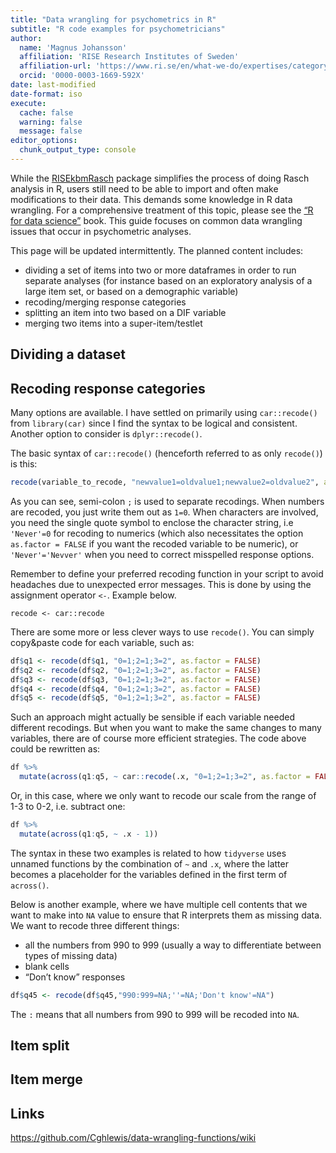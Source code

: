 ---
title: "Data wrangling for psychometrics in R"
subtitle: "R code examples for psychometricians"
author: 
  name: 'Magnus Johansson'
  affiliation: 'RISE Research Institutes of Sweden'
  affiliation-url: 'https://www.ri.se/en/what-we-do/expertises/category-based-measurements'
  orcid: '0000-0003-1669-592X'
date: last-modified
date-format: iso
execute: 
  cache: false
  warning: false
  message: false
editor_options: 
  chunk_output_type: console
---

While the [RISEkbmRasch](https://github.com/pgmj/RISEkbmRasch) package simplifies the process of doing Rasch analysis in R, users still need to be able to import and often make modifications to their data. This demands some knowledge in R data wrangling. For a comprehensive treatment of this topic, please see the ["R for data science"](https://r4ds.had.co.nz/) book. This guide focuses on common data wrangling issues that occur in psychometric analyses.

This page will be updated intermittently. The planned content includes:

- dividing a set of items into two or more dataframes in order to run separate analyses (for instance based on an exploratory analysis of a large item set, or based on a demographic variable)
- recoding/merging response categories
- splitting an item into two based on a DIF variable
- merging two items into a super-item/testlet

## Dividing a dataset

## Recoding response categories

Many options are available. I have settled on primarily using `car::recode()` from `library(car)` since I find the syntax to be logical and consistent. Another option to consider is `dplyr::recode()`.

The basic syntax of `car::recode()` (henceforth referred to as only `recode()`) is this:

``` r
recode(variable_to_recode, "newvalue1=oldvalue1;newvalue2=oldvalue2", as.factor = FALSE/TRUE)
```

As you can see, semi-colon `;` is used to separate recodings. When numbers are recoded, you just write them out as `1=0`. When characters are involved, you need the single quote symbol to enclose the character string, i.e `'Never'=0` for recoding to numerics (which also necessitates the option `as.factor = FALSE` if you want the recoded variable to be numeric), or `'Never'='Nevver'` when you need to correct misspelled response options.

::: {.callout-tip}
Remember to define your preferred recoding function in your script to avoid headaches due to unexpected error messages. This is done by using the assignment operator `<-`. Example below.

`recode <- car::recode`
:::

There are some more or less clever ways to use `recode()`. You can simply copy&paste code for each variable, such as:

``` r
df$q1 <- recode(df$q1, "0=1;2=1;3=2", as.factor = FALSE)
df$q2 <- recode(df$q2, "0=1;2=1;3=2", as.factor = FALSE)
df$q3 <- recode(df$q3, "0=1;2=1;3=2", as.factor = FALSE)
df$q4 <- recode(df$q4, "0=1;2=1;3=2", as.factor = FALSE)
df$q5 <- recode(df$q5, "0=1;2=1;3=2", as.factor = FALSE)
```

Such an approach might actually be sensible if each variable needed different recodings. But when you want to make the same changes to many variables, there are of course more efficient strategies. The code above could be rewritten as:

``` r
df %>% 
  mutate(across(q1:q5, ~ car::recode(.x, "0=1;2=1;3=2", as.factor = FALSE)))
```

Or, in this case, where we only want to recode our scale from the range of 1-3 to 0-2, i.e. subtract one:

``` r
df %>% 
  mutate(across(q1:q5, ~ .x - 1))
```

The syntax in these two examples is related to how `tidyverse` uses unnamed functions by the combination of `~` and `.x`, where the latter becomes a placeholder for the variables defined in the first term of `across()`.


Below is another example, where we have multiple cell contents that we want to make into `NA` value to ensure that R interprets them as missing data. We want to recode three different things:

- all the numbers from 990 to 999 (usually a way to differentiate between types of missing data)
- blank cells
- "Don't know" responses

``` r
df$q45 <- recode(df$q45,"990:999=NA;''=NA;'Don't know'=NA")
```

The `:` means that all numbers from 990 to 999 will be recoded into `NA`.

## Item split

## Item merge

## Links

<https://github.com/Cghlewis/data-wrangling-functions/wiki>